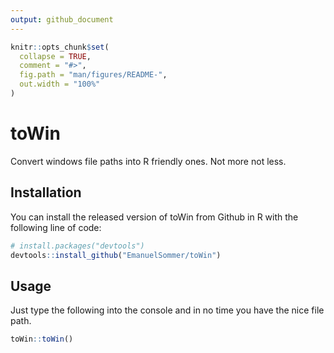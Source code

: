 ```yaml
---
output: github_document
---
```


```r
knitr::opts_chunk$set(
  collapse = TRUE,
  comment = "#>",
  fig.path = "man/figures/README-",
  out.width = "100%"
)
```

# toWin

Convert windows file paths into R friendly ones. Not more not less.

## Installation

You can install the released version of toWin from Github in R with the following line of code:

``` r
# install.packages("devtools")
devtools::install_github("EmanuelSommer/toWin")
```

## Usage

Just type the following into the console and in no time you have the nice file path.

```r
toWin::toWin()
```

